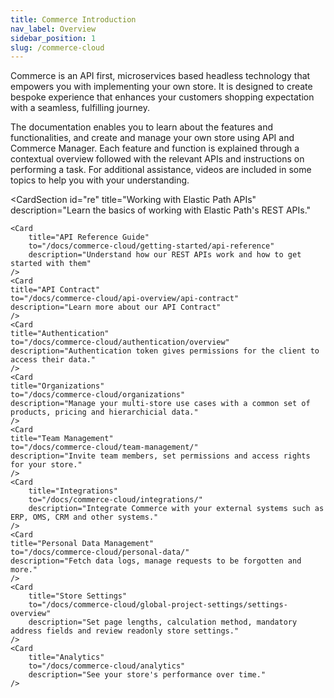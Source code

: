 ```yaml
---
title: Commerce Introduction
nav_label: Overview
sidebar_position: 1
slug: /commerce-cloud
---
```


Commerce is an API first, microservices based headless technology that empowers you with implementing your own store. It is designed to create bespoke experience that enhances your customers shopping expectation with a seamless, fulfilling journey.

The documentation enables you to learn about the features and functionalities, and create and manage your own store using API and Commerce Manager. Each feature and function is explained through a contextual overview followed with the relevant APIs and instructions on performing a task. For additional assistance, videos are included in some topics to help you with your understanding.

<CardSection
    id="re"
    title="Working with Elastic Path APIs"
    description="Learn the basics of working with Elastic Path's REST APIs."
>
    <Card
        title="API Reference Guide"
        to="/docs/commerce-cloud/getting-started/api-reference"
        description="Understand how our REST APIs work and how to get started with them"
    />
    <Card
    title="API Contract"
    to="/docs/commerce-cloud/api-overview/api-contract"
    description="Learn more about our API Contract"
    />
    <Card
    title="Authentication"
    to="/docs/commerce-cloud/authentication/overview"
    description="Authentication token gives permissions for the client to access their data."
    />
    <Card
    title="Organizations"
    to="/docs/commerce-cloud/organizations"
    description="Manage your multi-store use cases with a common set of products, pricing and hierarchicial data."
    />
    <Card
    title="Team Management"
    to="/docs/commerce-cloud/team-management/"
    description="Invite team members, set permissions and access rights for your store."
    />
    <Card
        title="Integrations"
        to="/docs/commerce-cloud/integrations/"
        description="Integrate Commerce with your external systems such as ERP, OMS, CRM and other systems."
    />
    <Card
    title="Personal Data Management"
    to="/docs/commerce-cloud/personal-data/"
    description="Fetch data logs, manage requests to be forgotten and more."
    />
    <Card
        title="Store Settings"
        to="/docs/commerce-cloud/global-project-settings/settings-overview"
        description="Set page lengths, calculation method, mandatory address fields and review readonly store settings."
    />
    <Card
        title="Analytics"
        to="/docs/commerce-cloud/analytics"
        description="See your store's performance over time."
    />
</CardSection>
